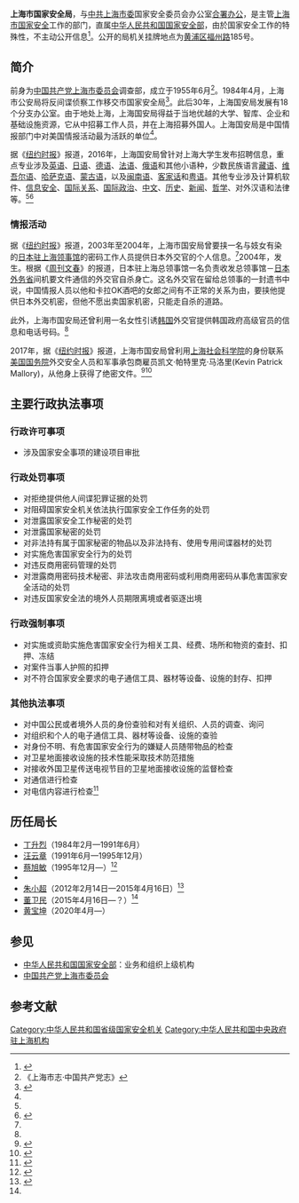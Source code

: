 {{Infobox PRCG
|机构名称 = 上海市国家安全局
|合署办公 = 中共上海市委国家安全委员会办公室
|标志2 = Red star.svg
|标志2说明 = [[s:国务院关于国家行政机关和企业事业单位社会团体印章管理的规定|1999年规定]]：[[印章|印章]][[直径|直径]]4.2厘米，中央刊[[五角星|五角星]]，由[[上海市人民政府|上海市人民政府]]制发。
|职位1 = 局长
|人员1 = [[黄宝坤|黄宝坤]]
|授权法源 = 
[[s:中华人民共和国国家安全法|中华人民共和国国家安全法]]<br />
中华人民共和国护照法<br />
中华人民共和国居民身份证法<br />
中华人民共和国邮政法
|业务上级 = [[中华人民共和国国家安全部|中华人民共和国国家安全部]]
|组织上级 = [[中华人民共和国国家安全部|中华人民共和国国家安全部]]
|机构类型 = [[上海市|上海市]][[国家安全机关|国家安全机关]]
|行政级别 = 正地厅级
|成立时间 = 1984年4月（上海市公安局移交反间谍侦察工作）
|场所1 = 挂牌处
|地址1 = [[上海市|上海市]][[黄浦区|黄浦区]][[福州路_(上海)|福州路]]185号
|官网 = [http://www.shjsb.gov.cn/ 上海市国家安全局技术安全保卫办公室]
|a = [[上海市公安局|上海市公安局]]
|b = [[上海市国家保密局|上海市国家保密局]]
|电话1={{Tel|86|21|5258 5281}}<ref>{{cite web |author1=上海市国家安全局 |title=关于做好2019年度《保密工作》《保密科学技术》杂志订刊学刊用刊工作的通知（沪保〔2018〕8号） |url=http://zwzx.eastday.com/zgh/2018101701.pdf |website=东方网政务在线 |accessdate=2018-11-26 |date=2018-09-25 |archive-date=2020-11-03 |archive-url=https://web.archive.org/web/20201103111658/http://zwzx.eastday.com/zgh/2018101701.pdf |dead-url=yes }}</ref>
|image1=The_Central_Police_HQ.JPG
|caption1=上海市国家安全局挂牌地，位于福州路[[上海公共租界中央捕房|市公安局大楼]]
}}

'''上海市国家安全局'''，与[[中共上海市委|中共上海市委]]国家安全委员会办公室[[合署办公|合署办公]]，是主管[[上海市|上海市]][[国家安全|国家安全]]工作的部门，直属[[中华人民共和国国家安全部|中华人民共和国国家安全部]]，由於国家安全工作的特殊性，不主动公开信息<ref>{{cite web |author1=上海市机构编制委员会办公室（中共上海市委员会组织部） |title=统计信息（上海市国家安全局） |quote=不 予 公 开 |url=http://www.shbb.gov.cn/threed/aqj.html |website=上海市机构编制委员会办公室网站 |access-date=2018-11-23 |archive-url=https://web.archive.org/web/20181123112152/http://www.shbb.gov.cn/threed/aqj.html |archive-date=2018-11-23 |dead-url=yes }}</ref>。公开的局机关挂牌地点为[[黄浦区|黄浦区]][[福州路|福州路]]185号。

==简介==
前身为[[中国共产党上海市委员会|中国共产党上海市委员会]]调查部，成立于1955年6月<ref>《上海市志·中国共产党志》</ref>。1984年4月，上海市公安局将反间谍侦察工作移交市国家安全局<ref>{{cite book |author1=上海市公安局公安史志编纂委员会 |title=上海公安志 |date=1997-12 |publisher=上海社会科学院出版社 |location=上海 |isbn=7-80618-377-9 |url=http://www.shtong.gov.cn/Newsite/node2/node2245/node4476/node58282/node58341/index.html |chapter=第一章　反帝国主义、国民党间谍特务 |access-date=2021-01-20 |archive-date=2021-01-28 |archive-url=https://web.archive.org/web/20210128014022/http://www.shtong.gov.cn/Newsite/node2/node2245/node4476/node58282/node58341/index.html }}</ref>。此后30年，上海国安局发展有18个分支办公室。由于地处上海，上海国安局得益于当地优越的大学、智库、企业和基础设施资源，它从中招募工作人员，并在上海招募外国人。上海国安局是中国情报部门中对美国情报活动最为活跃的单位<ref name="ni"/>。

据《[[纽约时报|纽约时报]]》报道，2016年，上海国安局曾针对上海大学生发布招聘信息，重点专业涉及[[英语|英语]]、[[日语|日语]]、[[德语|德语]]、[[法语|法语]]、[[俄语|俄语]]和其他小语种，少数民族语言[[藏语|藏语]]、[[维吾尔语|维吾尔语]]、[[哈萨克语|哈萨克语]]、[[蒙古语|蒙古语]]，以及[[闽南语|闽南语]]、[[客家话|客家话]]和[[粤语|粤语]]。其他专业涉及计算机软件、[[信息安全|信息安全]]、[[国际关系|国际关系]]、[[国际政治|国际政治]]、[[中文|中文]]、[[历史|历史]]、[[新闻|新闻]]、[[哲学|哲学]]、对外汉语和法律等。<ref name="ni"/><ref name="nyt2">{{cite news |author1=Didi Kirsten Tatlow |title=Speak Uighur? Have Good Vision? China’s Security Services Want You |url=https://www.nytimes.com/2016/02/20/world/asia/china-state-security-jobs.html?mcubz=2 |accessdate=2019-11-15 |work=纽约时报 |date=2016-02-19 |archive-date=2018-11-21 |archive-url=https://web.archive.org/web/20181121205643/https://www.nytimes.com/2016/02/20/world/asia/china-state-security-jobs.html?mcubz=2 |dead-url=no }}</ref>

===情报活动===
据《[[纽约时报|纽约时报]]》报道，2003年至2004年，上海市国安局曾要挟一名与妓女有染的[[日本|日本]][[日本驻上海总领事馆|驻上海领事馆]]的密码工作人员提供日本外交官的个人信息。<ref name="ni"/>2004年，发生{{link-ja|日本驻上海总领事馆馆员自杀事件|上海総領事館員自殺事件}}。根据《[[周刊文春|周刊文春]]》的报道，日本驻上海总领事馆一名负责收发总领事馆－[[日本外务省|日本外务省]]间机要文件通信的外交官自杀身亡。这名外交官在留给总领事的一封遗书中说，中国情报人员以他和卡拉OK酒吧的女郎之间有不正常的关系为由，要挟他提供日本外交机密，但他不愿出卖国家机密，只能走自杀的道路。

此外，上海市国安局还曾利用一名女性引诱[[韩国|韩国]]外交官提供韩国政府高级官员的信息和电话号码。<ref name="ni"/>

2017年，据《[[纽约时报|纽约时报]]》报道，上海市国安局曾利用[[上海社会科学院|上海社会科学院]]的身份联系[[美国国务院|美国国务院]]外交安全人员和军事承包商雇员凯文·帕特里克·马洛里(Kevin Patrick Mallory)，从他身上获得了绝密文件。<ref name="nyt1">{{cite news |author1=CHARLIE SAVAGE |title=美国一名前政府官员被控为中国从事间谍活动 |url=https://cn.nytimes.com/usa/20170623/kevin-mallory-arrested-spying-china/ |accessdate=2019-11-15 |work=纽约时报 |date=2017年6月23日 |archive-date=2020-11-13 |archive-url=https://web.archive.org/web/20201113195418/https://cn.nytimes.com/usa/20170623/kevin-mallory-arrested-spying-china/ |dead-url=no }}</ref><ref name="ni">{{cite web |author1=Peter Mattis |title=Everything We Know about China's Secretive State Security Bureau |url=https://nationalinterest.org/feature/everything-we-know-about-chinas-secretive-state-security-21459 |website=National Interest |accessdate=2019-11-15 |date=2017-07-09 |archive-date=2020-11-09 |archive-url=https://web.archive.org/web/20201109001836/https://nationalinterest.org/feature/everything-we-know-about-chinas-secretive-state-security-21459 |dead-url=no }}</ref>

==主要行政执法事项==
===行政许可事项===
*涉及国家安全事项的建设项目审批
===行政处罚事项===
*对拒绝提供他人间谍犯罪证据的处罚
*对阻碍国家安全机关依法执行国家安全工作任务的处罚
*对泄露国家安全工作秘密的处罚
*对泄露国家秘密的处罚
*对非法持有属于国家秘密的物品以及非法持有、使用专用间谍器材的处罚
*对实施危害国家安全行为的处罚
*对违反商用密码管理的处罚
*对泄露商用密码技术秘密、非法攻击商用密码或利用商用密码从事危害国家安全活动的处罚
*对违反国家安全法的境外人员期限离境或者驱逐出境
===行政强制事项===
*对实施或资助实施危害国家安全行为相关工具、经费、场所和物资的查封、扣押、冻结
*对案件当事人护照的扣押
*对不符合国家安全要求的电子通信工具、器材等设备、设施的封存、扣押
===其他执法事项===
*对中国公民或者境外人员的身份查验和对有关组织、人员的调查、询问
*对组织和个人的电子通信工具、器材等设备、设施的查验
*对身份不明、有危害国家安全行为的嫌疑人员随带物品的检查
*对卫星地面接收设施的技术性能采取技术防范措施
*对接收外国卫星传送电视节目的卫星地面接收设施的监督检查
*对通信进行检查
*对电信内容进行检查<ref name="上海市国家安全局">{{cite web|url=http://www.shanghailaw.gov.cn/fzbChinese/page/infosearch/legalexecutelawsearch/spoffice14467.htm|title=上海市国家安全局：行政执法依据|publisher=上海市人民政府法制办公室|accessdate=2013-12-21|archive-date=2014-02-12|archive-url=https://web.archive.org/web/20140212091309/http://www.shanghailaw.gov.cn/fzbChinese/page/infosearch/legalexecutelawsearch/spoffice14467.htm|dead-url=no}}</ref>

== 历任局长 ==
* [[丁升烈|丁升烈]]（1984年2月—1991年6月）
* [[汪云章|汪云章]]（1991年6月—1995年12月）
* [[蔡旭敏|蔡旭敏]]（1995年12月—{{cn|2004年6月}}）<ref>{{cite book |title=上海人民政府志 |date=2004 |publisher=上海社会科学院出版社 |url=http://www.shtong.gov.cn/newsite/node2/node2245/node72907/node72917/node72962/node72967/userobject1ai86005.html |accessdate=2018-11-26 |archive-date=2018-11-26 |archive-url=https://web.archive.org/web/20181126180739/http://www.shtong.gov.cn/newsite/node2/node2245/node72907/node72917/node72962/node72967/userobject1ai86005.html |dead-url=no }}</ref>
* {{cn|[[吴中海|吴中海]]（2004年6月—2012年2月14日）}}
* [[朱小超|朱小超]]（2012年2月14日—2015年4月16日）<ref name="dwm">{{cite web |title=董卫民出任上海国安局局长 朱小超被免(图)_网易新闻 |url=http://news.163.com/15/0416/18/ANBIAE500001124J.html |website=news.163.com |accessdate=2018-11-23 |archive-url=https://web.archive.org/web/20181123154147/http://news.163.com/15/0416/18/ANBIAE500001124J.html |archive-date=2018-11-23 |dead-url=yes }}</ref>
* [[董卫民|董卫民]]（2015年4月16日—？）<ref name="dwm" />
* [[黄宝坤|黄宝坤]]（2020年4月—）

==参见==
*[[中华人民共和国国家安全部|中华人民共和国国家安全部]]：业务和组织上级机构
*[[中国共产党上海市委员会|中国共产党上海市委员会]]

== 参考文献 ==
{{Reflist}}

[[Category:中华人民共和国省级国家安全机关|Category:中华人民共和国省级国家安全机关]]
[[Category:中华人民共和国中央政府驻上海机构|Category:中华人民共和国中央政府驻上海机构]]